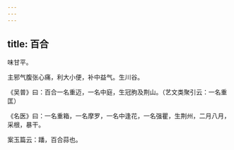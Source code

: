 ```yaml
---
---
---
```

title: 百合
---



味甘平。

主邪气腹张心痛，利大小便，补中益气。生川谷。

《吴普》曰：百合一名重迈，一名中庭，生冠朐及荆山。（艺文类聚引云：一名重匡）

《名医》曰：一名重箱，一名摩罗，一名中逢花，一名强瞿，生荆州，二月八月，采根，暴干。

案玉篇云：蹯，百合蒜也。